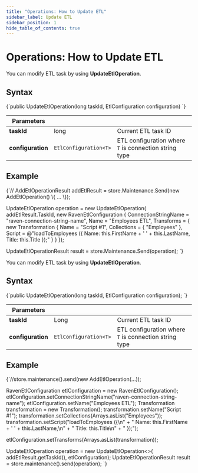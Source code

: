 ---
title: "Operations: How to Update ETL"
sidebar_label: Update ETL
sidebar_position: 1
hide_table_of_contents: true
---




# Operations: How to Update ETL
<LanguageSwitcher supportedLanguages={supportedLanguages} />
<LanguageContent language="csharp">


You can modify ETL task by using **UpdateEtlOperation**.

## Syntax

<TabItem value="something" label="update_etl_operation">
<CodeBlock language="csharp">
{`public UpdateEtlOperation(long taskId, EtlConfiguration<T> configuration)
`}
</CodeBlock>
</TabItem>

| Parameters | | |
| ------------- | ----- | ---- |
| **taskId** | long | Current ETL task ID | 
| **configuration** | `EtlConfiguration<T>` | ETL configuration where `T` is connection string type |

## Example

<TabItem value="something" label="update_etl_example">
<CodeBlock language="csharp">
{`// AddEtlOperationResult addEtlResult = store.Maintenance.Send(new AddEtlOperation<RavenConnectionString>() \{ ... \});

UpdateEtlOperation<RavenConnectionString> operation = new UpdateEtlOperation<RavenConnectionString>(
    addEtlResult.TaskId,
    new RavenEtlConfiguration
    \{
        ConnectionStringName = "raven-connection-string-name",
        Name = "Employees ETL",
        Transforms =
        \{
            new Transformation
            \{
                Name = "Script #1",
                Collections =
                \{
                    "Employees"
                \},
                Script = @"loadToEmployees (\{
                        Name: this.FirstName + ' ' + this.LastName,
                        Title: this.Title
                \});"
            \}
        \}
    \});

UpdateEtlOperationResult result = store.Maintenance.Send(operation);
`}
</CodeBlock>
</TabItem>


</LanguageContent>
<LanguageContent language="java">


You can modify ETL task by using **UpdateEtlOperation**.

## Syntax

<TabItem value="something-something" label="update_etl_operation">
<CodeBlock language="java">
{`public UpdateEtlOperation(long taskId, EtlConfiguration<T> configuration);
`}
</CodeBlock>
</TabItem>

| Parameters | | |
| ------------- | ----- | ---- |
| **taskId** | Long | Current ETL task ID | 
| **configuration** | `EtlConfiguration<T>` | ETL configuration where `T` is connection string type |

## Example

<TabItem value="something-something" label="update_etl_example">
<CodeBlock language="java">
{`//store.maintenance().send(new AddEtlOperation<RavenConnectionString>(...));

RavenEtlConfiguration etlConfiguration = new RavenEtlConfiguration();
etlConfiguration.setConnectionStringName("raven-connection-string-name");
etlConfiguration.setName("Employees ETL");
Transformation transformation = new Transformation();
transformation.setName("Script #1");
transformation.setCollections(Arrays.asList("Employees"));
transformation.setScript("loadToEmployees (\{\\n" +
    "                        Name: this.FirstName + ' ' + this.LastName,\\n" +
    "                            Title: this.Title\\n" +
    "                    \});");

etlConfiguration.setTransforms(Arrays.asList(transformation));

UpdateEtlOperation<RavenConnectionString> operation = new UpdateEtlOperation<>(
    addEtlResult.getTaskId(), etlConfiguration);
UpdateEtlOperationResult result = store.maintenance().send(operation);
`}
</CodeBlock>
</TabItem>


</LanguageContent>

<!---
### ETL
- [Basics](../../../../server/ongoing-tasks/etl/basics)
- [RavenDB ETL](../../../../server/ongoing-tasks/etl/raven)
- [SQL ETL](../../../../server/ongoing-tasks/etl/sql)

### Studio
- [RavenDB ETL Task](../../../../studio/database/tasks/ongoing-tasks/ravendb-etl-task)


-->